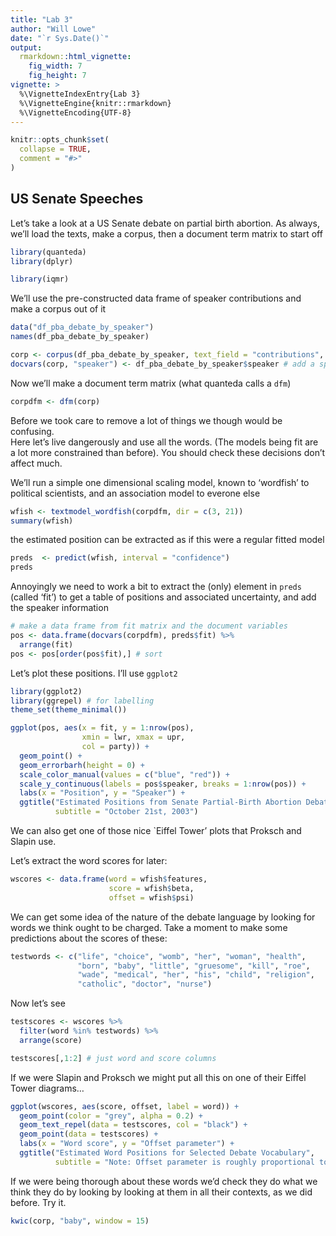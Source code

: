 ```yaml
---
title: "Lab 3"
author: "Will Lowe"
date: "`r Sys.Date()`"
output: 
  rmarkdown::html_vignette:
    fig_width: 7
    fig_height: 7 
vignette: >
  %\VignetteIndexEntry{Lab 3}
  %\VignetteEngine{knitr::rmarkdown}
  %\VignetteEncoding{UTF-8}
---
```


```r
knitr::opts_chunk$set(
  collapse = TRUE,
  comment = "#>"
)
```


## US Senate Speeches

Let's take a look at a US Senate debate on partial birth abortion.
As always, we'll load the texts, make a corpus, then a document term matrix to start off
```r
library(quanteda)
library(dplyr)

library(iqmr)
```

<!-- the data is in a folder called "abortion-debate-us-senate" in the 'usual place': -->
<!-- ```{r} -->
<!-- # where this data lives on your machine -->
<!-- DATA_DIR <- file.path(system.file(package = "readtext"), "vignette/data") -->
<!-- folder <- file.path(DATA_DIR, "abortion-debate-us-senate") -->
<!-- ``` -->
<!-- Then we make a document feature matrix to fit a model to -->

<!-- Let's take quick look at it these documents: -->
<!-- ```{r} -->
<!-- dir(folder) -->
<!-- ``` -->

<!-- We'll make a corpus and use their rather convenient naming scheme to create docvars. -->
<!-- ```{r} -->
<!-- txts <- readtext(folder, docvarsfrom = "filenames", docvarnames = c("Party", "Speaker")) -->
<!-- corp <- corpus(txts) -->
<!-- summary(corp) -->
<!-- ``` -->

<!-- ## Different version -->

We'll use the pre-constructed data frame of speaker contributions and make a
corpus out of it
```r
data("df_pba_debate_by_speaker")
names(df_pba_debate_by_speaker)

corp <- corpus(df_pba_debate_by_speaker, text_field = "contributions", docid_field = "speaker")
docvars(corp, "speaker") <- df_pba_debate_by_speaker$speaker # add a speaker field
```


Now we'll make a document term matrix (what quanteda calls a `dfm`)
```r
corpdfm <- dfm(corp)
```
Before we took care to remove a lot of things we though would be confusing.  
Here let's live dangerously and use all the words.  (The models being fit are
a lot more constrained than before).  You should check these decisions don't
affect much.

We'll run a simple one dimensional scaling model, known to 'wordfish' to political
scientists, and an association model to everone else
```r
wfish <- textmodel_wordfish(corpdfm, dir = c(3, 21))
summary(wfish)
```
the estimated position can be extracted as if this were a regular fitted model
```r
preds  <- predict(wfish, interval = "confidence")
preds
```

Annoyingly we need to work a bit to extract the (only) element in `preds` 
(called 'fit') to get a table of positions and associated uncertainty, and
add the speaker information
```r
# make a data frame from fit matrix and the document variables
pos <- data.frame(docvars(corpdfm), preds$fit) %>%
  arrange(fit)
pos <- pos[order(pos$fit),] # sort 
```
Let's plot these positions.  I'll use `ggplot2`
```r
library(ggplot2)
library(ggrepel) # for labelling
theme_set(theme_minimal())

ggplot(pos, aes(x = fit, y = 1:nrow(pos), 
                xmin = lwr, xmax = upr, 
                col = party)) +
  geom_point() +
  geom_errorbarh(height = 0) +
  scale_color_manual(values = c("blue", "red")) +
  scale_y_continuous(labels = pos$speaker, breaks = 1:nrow(pos)) +
  labs(x = "Position", y = "Speaker") +
  ggtitle("Estimated Positions from Senate Partial-Birth Abortion Debate",
          subtitle = "October 21st, 2003")
```

We can also get one of those nice `Eiffel Tower' plots that Proksch and Slapin use.

Let's extract the word scores for later:
```r
wscores <- data.frame(word = wfish$features,
                      score = wfish$beta,
                      offset = wfish$psi)
```

We can get some idea of the nature of the debate language by looking for
words we think ought to be charged.  Take a moment to make some predictions
about the scores of these:
```r
testwords <- c("life", "choice", "womb", "her", "woman", "health",
               "born", "baby", "little", "gruesome", "kill", "roe",
               "wade", "medical", "her", "his", "child", "religion",
               "catholic", "doctor", "nurse")
```

Now let's see
```r
testscores <- wscores %>%
  filter(word %in% testwords) %>%
  arrange(score)

testscores[,1:2] # just word and score columns
```

If we were Slapin and Proksch we might put all this on one of their Eiffel Tower
diagrams...

```r
ggplot(wscores, aes(score, offset, label = word)) +
  geom_point(color = "grey", alpha = 0.2) +
  geom_text_repel(data = testscores, col = "black") +
  geom_point(data = testscores) +
  labs(x = "Word score", y = "Offset parameter") +
  ggtitle("Estimated Word Positions for Selected Debate Vocabulary",
          subtitle = "Note: Offset parameter is roughly proportional to word frequency")
```


If we were being thorough about these words we'd check they do what we think they do by looking by looking at them in all their contexts, as we did before. Try it.

```r
kwic(corp, "baby", window = 15)
```


<!-- We can also look at more than one dimension in this data.  For this we'll use the \texttt{ca} package.  You may need use to \texttt{install.package} this first. -->
<!-- <<>>= -->
<!-- library(ca) -->
<!-- dim(senatewfm) ## we need to flip this around for ca -->
<!-- mod2 <- ca(t(senatewfm), nf=2) ## note transpose t -->
<!-- @ -->
<!-- The \texttt{ca} package calls its $\theta$s \texttt{rowcoord} and $\beta$ \texttt{colcoord}. -->

<!-- Although this is a least squares approximation to the wordfish model, the approximation is pretty good.  Let's compare the first dimension with wordfish's document positions.  We'll correlate because the (arbitrary) scaling is different between models -->
<!-- <<>>= -->
<!-- catheta <- mod2$rowcoord[,1] -->
<!-- cor(catheta, mod$theta) -->
<!-- @ -->
<!-- Basically the same, and it's much quicker to fit too\ldots -->

<!-- The \texttt{summary} method is pretty comprehensive, though you'll probably want to read some of Greenacre 2007 to mwds <- mod$wordsake the most of it. -->
<!-- <<eval=FALSE>>= -->
<!-- summary(mod2) -->
<!-- @ -->
<!-- Since we've got multiple dimensions we can check how much variation is being explained in each.  What the slides called $\sigma$ is related to the singular values of the underlying SVD, which we can get from the model. Let's plot these -->
<!-- <<>>= -->
<!-- plot(mod2$sv, pch=16) -->
<!-- @ -->
<!-- The `elbow' after the first dimension is one (fallible) reason to think that this debate is mostly one dimensional. That is at least theoretically plausible. -->

<!-- If you want to see a biplot of all the words and documents, then -->
<!-- <<eval=FALSE>>= -->
<!-- plot(mod2) -->
<!-- @ -->
<!-- but be warned.  It's big\ldots  You may want to read the help page to see how to only show some elements, or to change the colors. -->

<!-- \end{document} -->
